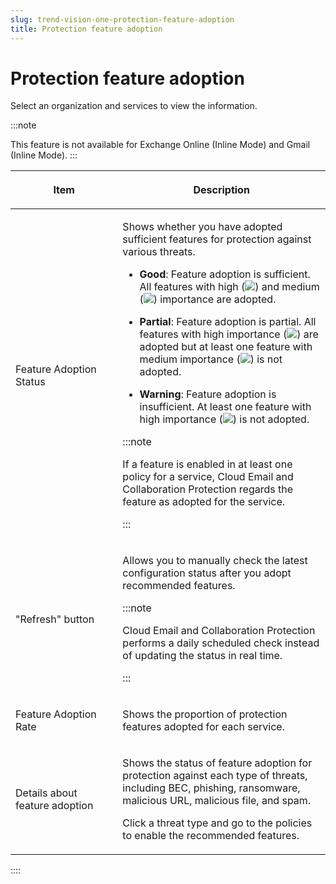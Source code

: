 ```yaml
---
slug: trend-vision-one-protection-feature-adoption
title: Protection feature adoption
---
```

# Protection feature adoption

Select an organization and services to view the information.

:::note

This feature is not available for Exchange Online (Inline Mode) and Gmail (Inline Mode).
:::

<table>
<colgroup>
<col style="width: 34%" />
<col style="width: 66%" />
</colgroup>
<thead>
<tr>
<th><p>Item</p></th>
<th><p>Description</p></th>
</tr>
</thead>
<tbody>
<tr>
<td><p>Feature Adoption Status</p></td>
<td><p>Shows whether you have adopted sufficient features for protection against various threats.</p>
<ul>
<li><p><strong>Good</strong>: Feature adoption is sufficient. All features with high (<img src="./images/adoption_status_good=GUID-467933A9-7097-4D01-9D79-3FA0B71CFD18=en-us=.webp" />) and medium (<img src="./images/adoption_status_partial=GUID-E0AC1D18-BD21-4AC3-9D88-40146372BB10=en-us=.webp" />) importance are adopted.</p></li>
<li><p><strong>Partial</strong>: Feature adoption is partial. All features with high importance (<img src="./images/adoption_status_good=GUID-467933A9-7097-4D01-9D79-3FA0B71CFD18=en-us=.webp" />) are adopted but at least one feature with medium importance (<img src="./images/adoption_status_partial=GUID-E0AC1D18-BD21-4AC3-9D88-40146372BB10=en-us=.webp" />) is not adopted.</p></li>
<li><p><strong>Warning</strong>: Feature adoption is insufficient. At least one feature with high importance (<img src="./images/adoption_status_good=GUID-467933A9-7097-4D01-9D79-3FA0B71CFD18=en-us=.webp" />) is not adopted.</p></li>
</ul>


:::note

<p>If a feature is enabled in at least one policy for a service, Cloud Email and Collaboration Protection regards the feature as adopted for the service.</p>


:::

</td>
</tr>
<tr>
<td><p>"Refresh" button</p></td>
<td><p>Allows you to manually check the latest configuration status after you adopt recommended features.</p>


:::note

<p>Cloud Email and Collaboration Protection performs a daily scheduled check instead of updating the status in real time.</p>


:::

</td>
</tr>
<tr>
<td><p>Feature Adoption Rate</p></td>
<td><p>Shows the proportion of protection features adopted for each service.</p></td>
</tr>
<tr>
<td><p>Details about feature adoption</p></td>
<td><p>Shows the status of feature adoption for protection against each type of threats, including BEC, phishing, ransomware, malicious URL, malicious file, and spam.</p>
<p>Click a threat type and go to the policies to enable the recommended features.</p></td>
</tr>
</tbody>
</table>
::::

